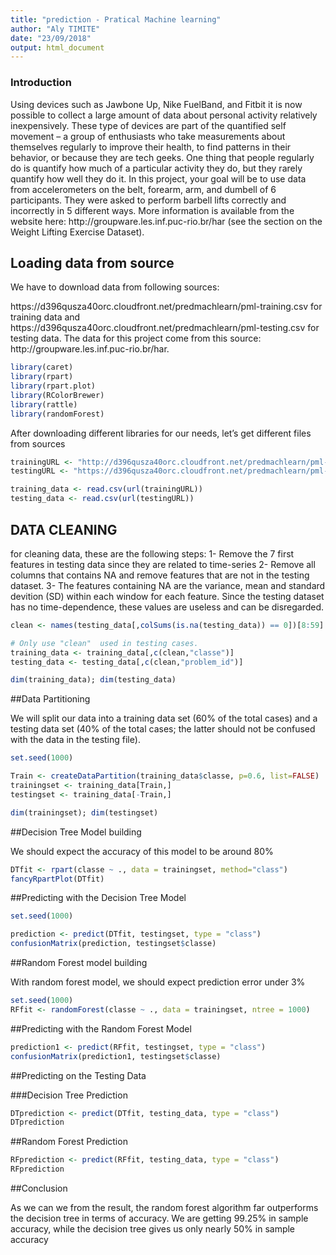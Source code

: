 ```yaml
---
title: "prediction - Pratical Machine learning"
author: "Aly TIMITE"
date: "23/09/2018"
output: html_document
---
```


### Introduction

Using devices such as Jawbone Up, Nike FuelBand, and Fitbit it is now possible to collect a large amount of data about personal activity relatively inexpensively. These type of devices are part of the quantified self movement – a group of enthusiasts who take measurements about themselves regularly to improve their health, to find patterns in their behavior, or because they are tech geeks. One thing that people regularly do is quantify how much of a particular activity they do, but they rarely quantify how well they do it. In this project, your goal will be to use data from accelerometers on the belt, forearm, arm, and dumbell of 6 participants. They were asked to perform barbell lifts correctly and incorrectly in 5 different ways. More information is available from the website here: http://groupware.les.inf.puc-rio.br/har (see the section on the Weight Lifting Exercise Dataset). 

## Loading data from source

We have to download data from following sources:

https://d396qusza40orc.cloudfront.net/predmachlearn/pml-training.csv for training data
and
https://d396qusza40orc.cloudfront.net/predmachlearn/pml-testing.csv for testing data.
The data for this project come from this source: http://groupware.les.inf.puc-rio.br/har.



```r
library(caret)
library(rpart)
library(rpart.plot)
library(RColorBrewer)
library(rattle)
library(randomForest)
```
After downloading different libraries for our needs, let's get different files from sources

```r
trainingURL <- "http://d396qusza40orc.cloudfront.net/predmachlearn/pml-training.csv"
testingURL <- "https://d396qusza40orc.cloudfront.net/predmachlearn/pml-testing.csv"

training_data <- read.csv(url(trainingURL))
testing_data <- read.csv(url(testingURL))

```

## DATA CLEANING

for cleaning data, these are the following steps:
1- Remove the 7 first features in testing data since they are related to time-series
2- Remove all columns that contains NA and remove features that are not in the testing dataset.
3- The features containing NA are the variance, mean and standard devition (SD) within each window for each feature. Since the testing dataset has no time-dependence, these values are useless and can be disregarded.

```r
clean <- names(testing_data[,colSums(is.na(testing_data)) == 0])[8:59]

# Only use "clean"  used in testing cases.
training_data <- training_data[,c(clean,"classe")]
testing_data <- testing_data[,c(clean,"problem_id")]

dim(training_data); dim(testing_data)
```
##Data Partitioning

We will split our data into a training data set (60% of the total cases) and a testing data set (40% of the total cases; the latter should not be confused with the data in the testing file). 

```r
set.seed(1000)

Train <- createDataPartition(training_data$classe, p=0.6, list=FALSE)
trainingset <- training_data[Train,]
testingset <- training_data[-Train,]

dim(trainingset); dim(testingset)


```

##Decision Tree Model building

We should expect the accuracy of this model to be around 80%

```r
DTfit <- rpart(classe ~ ., data = trainingset, method="class")
fancyRpartPlot(DTfit)
```

##Predicting with the Decision Tree Model

```r
set.seed(1000)

prediction <- predict(DTfit, testingset, type = "class")
confusionMatrix(prediction, testingset$classe)
```

##Random Forest model building

With random forest model, we should expect prediction error under 3%

```r
set.seed(1000)
RFfit <- randomForest(classe ~ ., data = trainingset, ntree = 1000)
```

##Predicting with the Random Forest Model

```r
prediction1 <- predict(RFfit, testingset, type = "class")
confusionMatrix(prediction1, testingset$classe)
```
##Predicting on the Testing Data

###Decision Tree Prediction
```r
DTprediction <- predict(DTfit, testing_data, type = "class")
DTprediction
```

##Random Forest Prediction
```r
RFprediction <- predict(RFfit, testing_data, type = "class")
RFprediction 
```


##Conclusion

As we can we from the result, the random forest algorithm far outperforms the decision tree in terms of accuracy. We are getting 99.25% in sample accuracy, while the decision tree gives us only nearly 50% in sample accuracy

